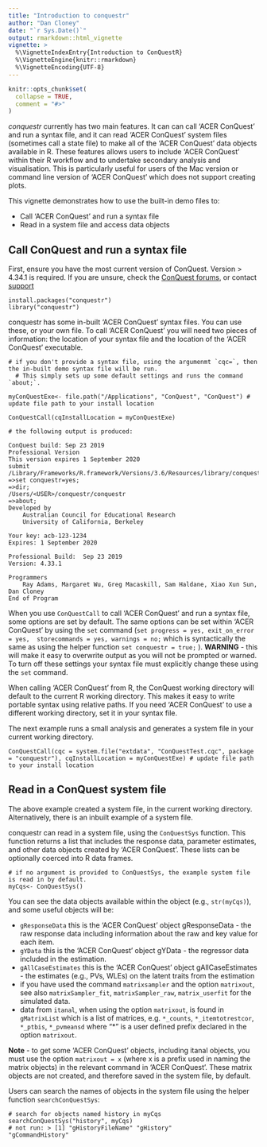 ```yaml
---
title: "Introduction to conquestr"
author: "Dan Cloney"
date: "`r Sys.Date()`"
output: rmarkdown::html_vignette
vignette: >
  %\VignetteIndexEntry{Introduction to ConQuestR}
  %\VignetteEngine{knitr::rmarkdown}
  %\VignetteEncoding{UTF-8}
---
```


```r
knitr::opts_chunk$set(
  collapse = TRUE,
  comment = "#>"
)
```

_conquestr_ currently has two main features. It can can call 'ACER ConQuest' and run a syntax file, and it can read 'ACER ConQuest' system files (sometimes call a state file) to make all of the 'ACER ConQuest' data objects available in R. These features allows users to include 'ACER ConQuest' within their R workflow and to undertake secondary analysis and visualisation. This is particularly useful for users of the Mac version or command line version of 'ACER ConQuest' which does not support creating plots.

This vignette demonstrates how to use the built-in demo files to:

- Call 'ACER ConQuest' and run a syntax file
- Read in a system file and access data objects

## Call ConQuest and run a syntax file

First, ensure you have the most current version of ConQuest. Version > 4.34.1 is required. If you are unsure, check the [ConQuest forums](https://conquest-forums.acer.edu.au/index.php), or contact [support](mailto:sales@acer.org)

```
install.packages("conquestr")
library("conquestr")
```

conquestr has some in-built 'ACER ConQuest' syntax files. You can use these, or your own file. To call 'ACER ConQuest' you will need two pieces of information: the location of your syntax file and the location of the 'ACER ConQuest' executable.

```
# if you don't provide a syntax file, using the argumenmt `cqc=`, then the in-built demo syntax file will be run. 
  # This simply sets up some default settings and runs the command `about;`.

myConQuestExe<- file.path("/Applications", "ConQuest", "ConQuest") # update file path to your install location

ConQuestCall(cqInstallLocation = myConQuestExe) 

```

```
# the following output is produced:

ConQuest build: Sep 23 2019
Professional Version
This version expires 1 September 2020
submit /Library/Frameworks/R.framework/Versions/3.6/Resources/library/conquestr/extdata/ConQuestAbout.cqc;
=>set conquestr=yes;
=>dir;
/Users/<USER>/conquestr/conquestr
=>about;
Developed by
    Australian Council for Educational Research
    University of California, Berkeley

Your key: acb-123-1234
Expires: 1 September 2020

Professional Build:  Sep 23 2019
Version: 4.33.1

Programmers
    Ray Adams, Margaret Wu, Greg Macaskill, Sam Haldane, Xiao Xun Sun, Dan Cloney
End of Program

```

When you use `ConQuestCall` to call 'ACER ConQuest' and run a syntax file, some options are set by default. The same options can be set within 'ACER ConQuest' by using the `set` command (`set progress = yes, exit_on_error = yes,  storecommands = yes, warnings = no;` which is syntactically the same as using the helper function `set conquestr = true;` ). **WARNING** - this will make it easy to overwrite output as you will not be prompted or warned. To turn off these settings your syntax file must explicitly change these using the `set` command. 

When calling 'ACER ConQuest' from R, the ConQuest working directory will default to the current R working directory. This makes it easy to write portable syntax using relative paths. If you need 'ACER ConQuest' to use a different working directory, set it in your syntax file.

The next example runs a small analysis and generates a system file in your current working directory.

```
ConQuestCall(cqc = system.file("extdata", "ConQuestTest.cqc", package = "conquestr"), cqInstallLocation = myConQuestExe) # update file path to your install location
```

## Read in a ConQuest system file

The above example created a system file, in the current working directory. Alternatively, there is an inbuilt example of a system file.

conquestr can read in a system file, using the `ConQuestSys` function. This function returns a list that includes the response data, parameter estimates, and other data objects created by 'ACER ConQuest'. These lists can be optionally coerced into R data frames.

```
# if no argument is provided to ConQuestSys, the example system file is read in by default.
myCqs<- ConQuestSys()
```

You can see the data objects available within the object (e.g., `str(myCqs)`), and some useful objects will be:

- `gResponseData` this is the 'ACER ConQuest' object gResponseData - the raw response data including information about the raw and key value for each item.
- `gYData` this is the 'ACER ConQuest' object gYData - the regressor data included in the estimation.
- `gAllCaseEstimates` this is the 'ACER ConQuest' object gAllCaseEstimates - the estimates (e.g., PVs, WLEs) on the latent traits from the estimation
- if you have used the command `matrixsampler` and the option `matrixout`, see also `matrixSampler_fit`, `matrixSampler_raw`, `matrix_userfit` for the simulated data.
- data from `itanal`, when using the option `matrixout`, is found in `gMatrixList` which is a list of matrices, e.g. `*_counts`, `*_itemtotrestcor`, `*_ptbis`, `*_pvmeansd` where "*" is a user defined prefix declared in the  option `matrixout`.

**Note** - to get some 'ACER ConQuest' objects, including itanal objects, you must use the option `matrixout = x` (where x is a prefix used in naming the matrix objects) in the relevant command in 'ACER ConQuest'. These matrix  objects are not created, and therefore saved in the system file, by default.

Users can search the names of objects in the system file using the helper function `searchConQuestSys`:

```
# search for objects named history in myCqs
searchConQuestSys("history", myCqs)
# not run: > [1] "gHistoryFileName" "gHistory"         "gCommandHistory" 
```


